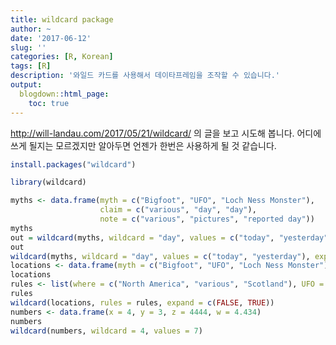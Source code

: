 ```yaml
---
title: wildcard package
author: ~
date: '2017-06-12'
slug: ''
categories: [R, Korean]
tags: [R]
description: '와일드 카드를 사용해서 데이타프레임을 조작할 수 있습니다.'
output:
  blogdown::html_page:
    toc: true
---
```


<http://will-landau.com/2017/05/21/wildcard/> 의 글을 보고 시도해 봅니다. 
어디에 쓰게 될지는 모르겠지만 알아두면 언젠가 한번은 사용하게 될 것 같습니다.

```r
install.packages("wildcard")
```

```r
library(wildcard)
```

```r
myths <- data.frame(myth = c("Bigfoot", "UFO", "Loch Ness Monster"),
                    claim = c("various", "day", "day"),
                    note = c("various", "pictures", "reported day"))
myths
out = wildcard(myths, wildcard = "day", values = c("today", "yesterday"))
out
wildcard(myths, wildcard = "day", values = c("today", "yesterday"), expand = FALSE)
locations <- data.frame(myth = c("Bigfoot", "UFO", "Loch Ness Monster"), origin = "where")
locations
rules <- list(where = c("North America", "various", "Scotland"), UFO = c("spaceship", "saucer"))
rules
wildcard(locations, rules = rules, expand = c(FALSE, TRUE))
numbers <- data.frame(x = 4, y = 3, z = 4444, w = 4.434)
numbers
wildcard(numbers, wildcard = 4, values = 7)
```

